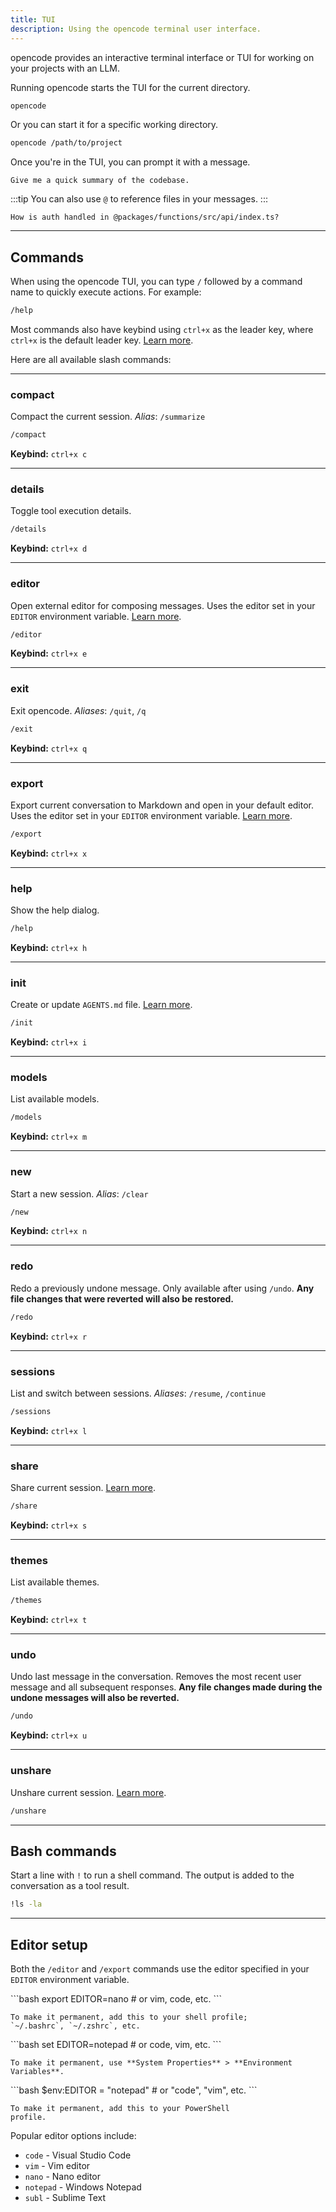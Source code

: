 ```yaml
---
title: TUI
description: Using the opencode terminal user interface.
---
```



opencode provides an interactive terminal interface or TUI for working on your projects with an LLM.

Running opencode starts the TUI for the current directory.

```bash
opencode
```

Or you can start it for a specific working directory.

```bash
opencode /path/to/project
```

Once you're in the TUI, you can prompt it with a message.

```text
Give me a quick summary of the codebase.
```

:::tip
You can also use `@` to reference files in your messages.
:::

```text "@packages/functions/src/api/index.ts"
How is auth handled in @packages/functions/src/api/index.ts?
```

---

## Commands

When using the opencode TUI, you can type `/` followed by a command name to quickly execute actions. For example:

```bash frame="none"
/help
```

Most commands also have keybind using `ctrl+x` as the leader key, where `ctrl+x` is the default leader key. [Learn more](/docs/keybinds).

Here are all available slash commands:

---

### compact

Compact the current session. _Alias_: `/summarize`

```bash frame="none"
/compact
```

**Keybind:** `ctrl+x c`

---

### details

Toggle tool execution details.

```bash frame="none"
/details
```

**Keybind:** `ctrl+x d`

---

### editor

Open external editor for composing messages. Uses the editor set in your `EDITOR` environment variable. [Learn more](#editor-setup).

```bash frame="none"
/editor
```

**Keybind:** `ctrl+x e`

---

### exit

Exit opencode. _Aliases_: `/quit`, `/q`

```bash frame="none"
/exit
```

**Keybind:** `ctrl+x q`

---

### export

Export current conversation to Markdown and open in your default editor. Uses the editor set in your `EDITOR` environment variable. [Learn more](#editor-setup).

```bash frame="none"
/export
```

**Keybind:** `ctrl+x x`

---

### help

Show the help dialog.

```bash frame="none"
/help
```

**Keybind:** `ctrl+x h`

---

### init

Create or update `AGENTS.md` file. [Learn more](/docs/rules).

```bash frame="none"
/init
```

**Keybind:** `ctrl+x i`

---

### models

List available models.

```bash frame="none"
/models
```

**Keybind:** `ctrl+x m`

---

### new

Start a new session. _Alias_: `/clear`

```bash frame="none"
/new
```

**Keybind:** `ctrl+x n`

---

### redo

Redo a previously undone message. Only available after using `/undo`. **Any file changes that were reverted will also be restored.**

```bash frame="none"
/redo
```

**Keybind:** `ctrl+x r`

---

### sessions

List and switch between sessions. _Aliases_: `/resume`, `/continue`

```bash frame="none"
/sessions
```

**Keybind:** `ctrl+x l`

---

### share

Share current session. [Learn more](/docs/share).

```bash frame="none"
/share
```

**Keybind:** `ctrl+x s`

---

### themes

List available themes.

```bash frame="none"
/themes
```

**Keybind:** `ctrl+x t`

---

### undo

Undo last message in the conversation. Removes the most recent user message and all subsequent responses. **Any file changes made during the undone messages will also be reverted.**

```bash frame="none"
/undo
```

**Keybind:** `ctrl+x u`

---

### unshare

Unshare current session. [Learn more](/docs/share#un-sharing).

```bash frame="none"
/unshare
```

---

## Bash commands

Start a line with `!` to run a shell command. The output is added to the conversation as a tool result.

```bash frame="none"
!ls -la
```

---

## Editor setup

Both the `/editor` and `/export` commands use the editor specified in your `EDITOR` environment variable.

<Tabs>
  <TabItem label="Linux/macOS">
    ```bash
    export EDITOR=nano # or vim, code, etc.
    ```

    To make it permanent, add this to your shell profile;
    `~/.bashrc`, `~/.zshrc`, etc.

  </TabItem>
  <TabItem label="Windows (CMD)">
    ```bash
    set EDITOR=notepad # or code, vim, etc.
    ```

    To make it permanent, use **System Properties** > **Environment
    Variables**.

  </TabItem>
  <TabItem label="Windows (PowerShell)">
    ```bash
    $env:EDITOR = "notepad" # or "code", "vim", etc.
    ```

    To make it permanent, add this to your PowerShell
    profile.

  </TabItem>
</Tabs>

Popular editor options include:

- `code` - Visual Studio Code
- `vim` - Vim editor
- `nano` - Nano editor
- `notepad` - Windows Notepad
- `subl` - Sublime Text
